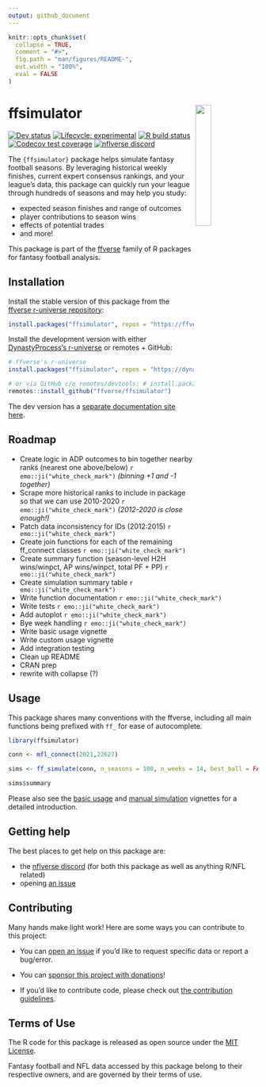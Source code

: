 ```yaml
---
output: github_document
---
```


<!-- README.md is generated from README.Rmd. Please edit that file -->

```r
knitr::opts_chunk$set(
  collapse = TRUE,
  comment = "#>",
  fig.path = "man/figures/README-",
  out.width = "100%",
  eval = FALSE
)
```

# ffsimulator <a href='#'><img src="man/figures/logo.png" align="right" width="25%" min-width="120px"/></a>

<!-- badges: start -->

<!-- [![CRAN status](https://img.shields.io/cran/v/ffsimulator?style=flat-square&logo=R&label=CRAN)](https://CRAN.R-project.org/package=ffsimulator)  -->

[![Dev status](https://img.shields.io/github/r-package/v/ffverse/ffsimulator/main?label=dev%20version&style=flat-square&logo=github)](https://ffsimulator.ffverse.com/) [![Lifecycle: experimental](https://img.shields.io/badge/lifecycle-experimental-orange.svg?style=flat-square)](https://lifecycle.r-lib.org/articles/stages.html) [![R build status](https://img.shields.io/github/workflow/status/ffverse/ffsimulator/R-CMD-check?label=R%20check&style=flat-square&logo=github)](https://github.com/ffverse/ffsimulator/actions) [![Codecov test coverage](https://img.shields.io/codecov/c/github/ffverse/ffsimulator?label=codecov&style=flat-square&logo=codecov)](https://codecov.io/gh/ffverse/ffsimulator?branch=main) [![nflverse discord](https://img.shields.io/discord/591914197219016707.svg?color=5865F2&label=nflverse%20discord&logo=discord&logoColor=5865F2&style=flat-square)](https://discord.com/invite/5Er2FBnnQa)

<!-- badges: end -->

The `{ffsimulator}` package helps simulate fantasy football seasons. By leveraging historical weekly finishes, current expert consensus rankings, and your league's data, this package can quickly run your league through hundreds of seasons and may help you study:

-   expected season finishes and range of outcomes
-   player contributions to season wins
-   effects of potential trades
-   and more!

This package is part of the [ffverse](https://ffverse.com) family of R packages for fantasy football analysis.

## Installation

Install the stable version of this package from the [ffverse r-universe repository](https://ffverse.r-universe.dev):

```r
install.packages("ffsimulator", repos = "https://ffverse.r-universe.dev")
```

Install the development version with either [DynastyProcess's r-universe](https://dynastyprocess.r-universe.dev) or remotes + GitHub:

```r
# ffverse's r-universe
install.packages("ffsimulator", repos = "https://dynastyprocess.r-universe.dev")

# or via GitHub c/o remotes/devtools: # install.packages('remotes')
remotes::install_github("ffverse/ffsimulator")
```

The dev version has a [separate documentation site here](https://ffsimulator.ffverse.com/dev/).

## Roadmap

-   Create logic in ADP outcomes to bin together nearby ranks (nearest one above/below) `r emo::ji("white_check_mark")` *(binning +1 and -1 together)*
-   Scrape more historical ranks to include in package so that we can use 2010-2020 `r emo::ji("white_check_mark")` *(2012-2020 is close enough!)*
-   Patch data inconsistency for IDs (2012:2015) `r emo::ji("white_check_mark")`
-   Create join functions for each of the remaining ff_connect classes `r emo::ji("white_check_mark")`
-   Create summary function (season-level H2H wins/winpct, AP wins/winpct, total PF + PP) `r emo::ji("white_check_mark")`
-   Create simulation summary table `r emo::ji("white_check_mark")`
-   Write function documentation `r emo::ji("white_check_mark")`
-   Write tests `r emo::ji("white_check_mark")`
-   Add autoplot `r emo::ji("white_check_mark")`
-   Bye week handling `r emo::ji("white_check_mark")`
-   Write basic usage vignette
-   Write custom usage vignette
-   Add integration testing
-   Clean up README
-   CRAN prep
-   rewrite with collapse (?)



## Usage

This package shares many conventions with the ffverse, including all main functions being prefixed with `ff_` for ease of autocomplete.

```r
library(ffsimulator)

conn <- mfl_connect(2021,22627)

sims <- ff_simulate(conn, n_seasons = 100, n_weeks = 14, best_ball = FALSE)

sims$summary
```

Please also see the [basic usage](https://ffsimulator.ffverse.com/articles/basic.html) and [manual simulation](https://ffsimulator.ffverse.com/articles/manual.html) vignettes for a detailed introduction.

## Getting help

The best places to get help on this package are:

-   the [nflverse discord](https://discord.com/invite/5Er2FBnnQa) (for both this package as well as anything R/NFL related)
-   opening [an issue](https://github.com/dynastyprocess/ffsimulator/issues/new/choose)

## Contributing

Many hands make light work! Here are some ways you can contribute to this project:

-   You can [open an issue](https://github.com/dynastyprocess/ffsimulator/issues/new/choose) if you'd like to request specific data or report a bug/error.

-   You can [sponsor this project with donations](https://github.com/sponsors/tanho63)!

-   If you'd like to contribute code, please check out [the contribution guidelines](https://ffsimulator.ffverse.com/CONTRIBUTING.html).

## Terms of Use

The R code for this package is released as open source under the [MIT License](https://ffsimulator.ffverse.com/LICENSE.html).

Fantasy football and NFL data accessed by this package belong to their respective owners, and are governed by their terms of use.
